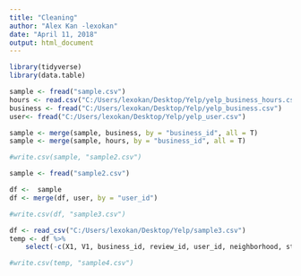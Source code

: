 ```yaml
---
title: "Cleaning"
author: "Alex Kan -lexokan"
date: "April 11, 2018"
output: html_document
---
```


```r
library(tidyverse)
library(data.table)
```

```r
sample <- fread("sample.csv")
hours <- read.csv("C:/Users/lexokan/Desktop/Yelp/yelp_business_hours.csv", fill = T)
business <- fread("C:/Users/lexokan/Desktop/Yelp/yelp_business.csv")
user<- fread("C:/Users/lexokan/Desktop/Yelp/yelp_user.csv")
```

```r
sample <- merge(sample, business, by = "business_id", all = T)
sample <- merge(sample, hours, by = "business_id", all = T)

#write.csv(sample, "sample2.csv")
```

```r
sample <- fread("sample2.csv")

df <-  sample
df <- merge(df, user, by = "user_id")

#write.csv(df, "sample3.csv")
```

```r
df <- read_csv("C:/Users/lexokan/Desktop/Yelp/sample3.csv")
temp <- df %>% 
    select(-c(X1, V1, business_id, review_id, user_id, neighborhood, state, name.y, friends, elite, name.x, address))

#write.csv(temp, "sample4.csv")
```
